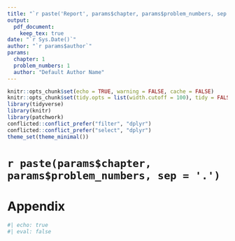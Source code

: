 ```yaml
---
title: "`r paste('Report', params$chapter, params$problem_numbers, sep = '.')`"
output: 
  pdf_document: 
    keep_tex: true
date: "`r Sys.Date()`"
author: "`r params$author`"
params:
  chapter: 1
  problem_numbers: 1
  author: "Default Author Name"
---
```


```r
knitr::opts_chunk$set(echo = TRUE, warning = FALSE, cache = FALSE)
knitr::opts_chunk$set(tidy.opts = list(width.cutoff = 100), tidy = FALSE, fig.align = "center", echo = FALSE)
library(tidyverse)
library(knitr)
library(patchwork)
conflicted::conflict_prefer("filter", "dplyr")
conflicted::conflict_prefer("select", "dplyr")
theme_set(theme_minimal())
```

# `r paste(params$chapter, params$problem_numbers, sep = '.')`




\newpage

# Appendix

```r
#| echo: true
#| eval: false
``` 
